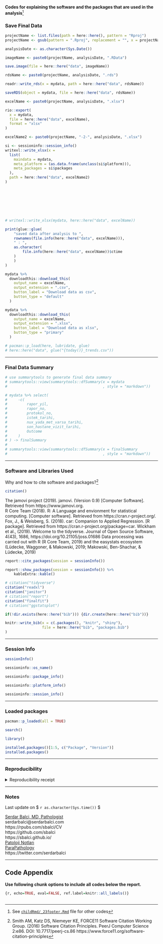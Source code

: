 **Codes for explaining the software and the packages that are used in the analysis**^[See [`childRmd/_23footer.Rmd`](https://github.com/sbalci/histopathology-template/blob/master/childRmd/_23footer.Rmd) file for other codes]


### Save Final Data  {.appendix}  

```r
projectName <- list.files(path = here::here(), pattern = "Rproj")
projectName <- gsub(pattern = ".Rproj", replacement = "", x = projectName)

analysisDate <- as.character(Sys.Date())

imageName <- paste0(projectName, analysisDate, ".RData")

save.image(file = here::here("data", imageName))

rdsName <- paste0(projectName, analysisDate, ".rds")

readr::write_rds(x = mydata, path = here::here("data", rdsName))

saveRDS(object = mydata, file = here::here("data", rdsName))

excelName <- paste0(projectName, analysisDate, ".xlsx")

rio::export(
  x = mydata,
  file = here::here("data", excelName),
  format = "xlsx"
)

excelName2 <- paste0(projectName, "-2-", analysisDate, ".xlsx")

si <- sessioninfo::session_info()
writexl::write_xlsx(x = 
  list(
    maindata = mydata,
    meta_platform = (as.data.frame(unclass(si$platform))),
    meta_packages = si$packages
  ),
  path = here::here("data", excelName2)
)








# writexl::write_xlsx(mydata, here::here("data", excelName))

print(glue::glue(
    "saved data after analysis to ",
    rownames(file.info(here::here("data", excelName))),
    " : ",
    as.character(
        file.info(here::here("data", excelName))$ctime
    )
    )
)
```


```r
mydata %>% 
  downloadthis::download_this(
    output_name = excelName,
    output_extension = ".csv",
    button_label = "Download data as csv",
    button_type = "default"
  )

mydata %>% 
  downloadthis::download_this(
    output_name = excelName,
    output_extension = ".xlsx",
    button_label = "Download data as xlsx",
    button_type = "primary"
  )
```




```r
# pacman::p_load(here, lubridate, glue)
# here::here("data", glue("{today()}_trends.csv"))
```



---


\pagebreak


### Final Data Summary {.appendix}  


```r
# use summarytools to generate final data summary
# summarytools::view(summarytools::dfSummary(x = mydata
#                                            , style = "markdown"))
```


```r
# mydata %>% select(
#     -c(
#         rapor_yil,
#         rapor_no,
#         protokol_no,
#         istek_tarihi,
#         nux_yada_met_varsa_tarihi,
#         son_hastane_vizit_tarihi,
#         Outcome
#     )
# ) -> finalSummary
# 
# summarytools::view(summarytools::dfSummary(x = finalSummary
#                                            , style = "markdown"))
```


---

\pagebreak



### Software and Libraries Used {.appendix}  

Why and how to cite software and packages?^[Smith AM, Katz DS, Niemeyer KE, FORCE11 Software Citation Working Group. (2016) Software Citation Principles. PeerJ Computer Science 2:e86. DOI: 10.7717/peerj-cs.86 https://www.force11.org/software-citation-principles]


```r
citation()
```


The jamovi project (2019). jamovi. (Version 0.9) [Computer Software]. Retrieved from https://www.jamovi.org.  
R Core Team (2018). R: A Language and envionment for statistical computing. [Computer software]. Retrieved from https://cran.r-project.org/.  
Fox, J., & Weisberg, S. (2018). car: Companion to Applied Regression. [R package]. Retrieved from https://cran.r-project.org/package=car.
Wickham et al., (2019). Welcome to the tidyverse. Journal of Open Source Software, 4(43), 1686, https://doi.org/10.21105/joss.01686
Data processing was carried out with R (R Core Team, 2019) and the easystats ecosystem (Lüdecke, Waggoner, & Makowski, 2019; Makowski, Ben-Shachar, & Lüdecke, 2019)



```r
report::cite_packages(session = sessionInfo())
```


```r
report::show_packages(session = sessionInfo()) %>% 
    kableExtra::kable()
```


```r
# citation("tidyverse")
citation("readxl")
citation("janitor")
# citation("report")
citation("finalfit")
# citation("ggstatsplot")
```


```r
if(!dir.exists(here::here("bib"))) {dir.create(here::here("bib"))}

knitr::write_bib(x = c(.packages(), "knitr", "shiny"),
                 file = here::here("bib", "packages.bib")
)
```


---

\pagebreak

### Session Info {.appendix} 

```r
sessionInfo()
```



```r
sessioninfo::os_name()

sessioninfo::package_info()

sessioninfo::platform_info()

sessioninfo::session_info()

```



\pagebreak

---

### Loaded packages {.appendix} 

```r
pacman::p_loaded(all = TRUE)
```


```r
search()
```

```r
library()
```


```r
installed.packages()[1:5, c("Package", "Version")]
installed.packages()
```


---


### Reproducibility


<details><summary>Reproducibility receipt</summary>


```r
# https://twitter.com/MilesMcBain/status/1263272935197782016

## datetime
Sys.time()

## repository
git2r::repository()

## sessionInfo
sessionInfo()

```



</details>



---

\pagebreak



### Notes {.appendix}  

Last update on $ `r as.character(Sys.time())` $  

[Serdar Balci, MD, Pathologist](https://www.serdarbalci.com/)  
serdarbalci@serdarbalci.com  
https://rpubs.com/sbalci/CV   
https://github.com/sbalci  
https://sbalci.github.io/  
[Patoloji Notları](http://www.patolojinotlari.com/)  
[ParaPathology](http://www.parapathology.com/)  
https://twitter.com/serdarbalci  


---

\pagebreak

## Code Appendix

**Use following chunk options to include all codes below the report.**

```r
{r, echo=TRUE, eval=FALSE, ref.label=knitr::all_labels()}
```



```r
```

